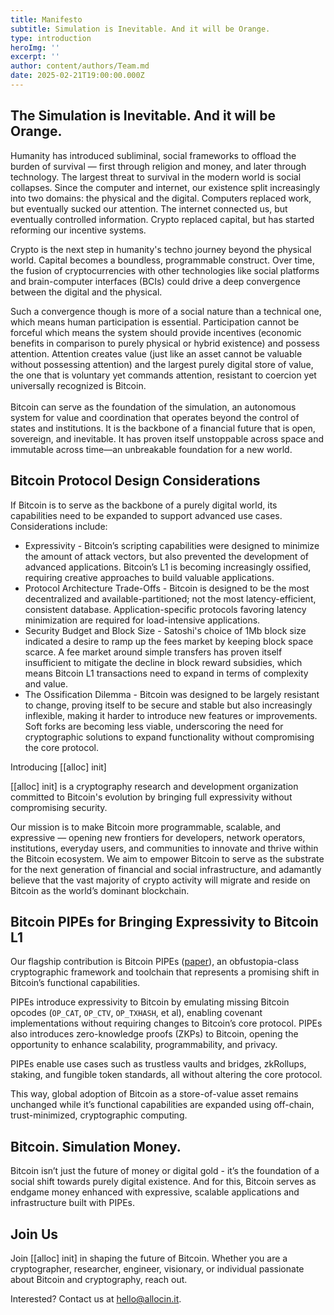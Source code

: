 ```yaml
---
title: Manifesto
subtitle: Simulation is Inevitable. And it will be Orange.
type: introduction
heroImg: ''
excerpt: ''
author: content/authors/Team.md
date: 2025-02-21T19:00:00.000Z
---
```


## The Simulation is Inevitable. And it will be Orange.

Humanity has introduced subliminal, social frameworks to offload the burden of survival — first through religion and money, and later through technology. The largest threat to survival in the modern world is social collapses. Since the computer and internet, our existence split increasingly into two domains: the physical and the digital.  Computers replaced work, but eventually sucked our attention. The internet connected us, but eventually controlled information. Crypto replaced capital, but has started reforming our incentive systems.

Crypto is the next step in humanity's techno journey beyond the physical world. Capital becomes a boundless, programmable construct. Over time, the fusion of cryptocurrencies with other technologies like social platforms and brain-computer interfaces (BCIs) could drive a deep convergence between the digital and the physical.

Such a convergence though is more of a social nature than a technical one, which means human participation is essential. Participation cannot be forceful which means the system should provide incentives (economic benefits in comparison to purely physical or hybrid existence) and possess attention. Attention creates value (just like an asset cannot be valuable without possessing attention) and the largest purely digital store of value, the one that is voluntary yet commands attention, resistant to coercion yet universally recognized is Bitcoin.\
\
Bitcoin can serve as the foundation of the simulation, an autonomous system for value and coordination that operates beyond the control of states and institutions. It is the backbone of a financial future that is open, sovereign, and inevitable. It has proven itself unstoppable across space and immutable across time—an unbreakable foundation for a new world.

## Bitcoin Protocol Design Considerations

If Bitcoin is to serve as the backbone of a purely digital world, its capabilities need to be expanded to support advanced use cases. Considerations include:

* Expressivity - Bitcoin’s scripting capabilities were designed to minimize the amount of attack vectors, but also prevented the development of advanced applications. Bitcoin’s L1 is becoming increasingly ossified, requiring creative approaches to build valuable applications.
* Protocol Architecture Trade-Offs - Bitcoin is designed to be the most decentralized and available-partitioned; not the most latency-efficient, consistent database. Application-specific protocols favoring latency minimization are required for load-intensive applications.
* Security Budget and Block Size  - Satoshi's choice of 1Mb block size indicated a desire to ramp up the fees market by keeping block space scarce. A fee market around simple transfers has proven itself insufficient to mitigate the decline in block reward subsidies, which means Bitcoin L1 transactions need to expand in terms of complexity and value.
* The Ossification Dilemma - Bitcoin was designed to be largely resistant to change, proving itself to be secure and stable but also increasingly inflexible, making it harder to introduce new features or improvements. Soft forks are becoming less viable, underscoring the need for cryptographic solutions to expand functionality without compromising the core protocol.

Introducing \[\[alloc] init]

\[\[alloc] init] is a cryptography research and development organization committed to Bitcoin's evolution by bringing full expressivity without compromising security.

Our mission is to make Bitcoin more programmable, scalable, and expressive — opening new frontiers for developers, network operators, institutions, everyday users, and communities to innovate and thrive within the Bitcoin ecosystem. We aim to empower Bitcoin to serve as the substrate for the next generation of financial and social infrastructure, and adamantly believe that the vast majority of crypto activity will migrate and reside on Bitcoin as the world’s dominant blockchain.

## Bitcoin PIPEs for Bringing Expressivity to Bitcoin L1

Our flagship contribution is Bitcoin PIPEs ([paper](https://www.allocin.it/uploads/placeholder-bitcoin.pdf)), an obfustopia-class cryptographic framework and toolchain that represents a promising shift in Bitcoin’s functional capabilities.

PIPEs introduce expressivity to Bitcoin by emulating missing Bitcoin opcodes (`OP_CAT`, `OP_CTV`, `OP_TXHASH`, et al), enabling covenant implementations without requiring changes to Bitcoin’s core protocol. PIPEs also introduces zero-knowledge proofs (ZKPs) to Bitcoin, opening the opportunity to enhance scalability, programmability, and privacy.

PIPEs enable use cases such as trustless vaults and bridges, zkRollups, staking, and fungible token standards, all without altering the core protocol.

This way, global adoption of Bitcoin as a store-of-value asset remains unchanged while it’s functional capabilities are expanded using off-chain, trust-minimized, cryptographic computing.

## Bitcoin. Simulation Money.

Bitcoin isn’t just the future of money or digital gold - it’s the foundation of a social shift towards purely digital existence. And for this, Bitcoin serves as endgame money enhanced with expressive, scalable applications and infrastructure built with PIPEs.

## Join Us

Join \[\[alloc] init] in shaping the future of Bitcoin. Whether you are a cryptographer, researcher, engineer, visionary, or individual passionate about Bitcoin and cryptography, reach out.

Interested? Contact us at [hello@allocin.it](mailto\:hello@allocin.it).
